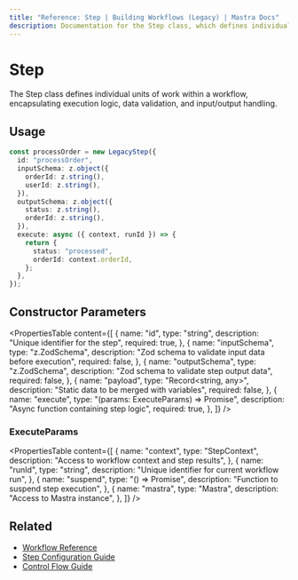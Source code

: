 ```yaml
---
title: "Reference: Step | Building Workflows (Legacy) | Mastra Docs"
description: Documentation for the Step class, which defines individual units of work within a workflow.
---
```


# Step

The Step class defines individual units of work within a workflow, encapsulating execution logic, data validation, and input/output handling.

## Usage

```typescript
const processOrder = new LegacyStep({
  id: "processOrder",
  inputSchema: z.object({
    orderId: z.string(),
    userId: z.string(),
  }),
  outputSchema: z.object({
    status: z.string(),
    orderId: z.string(),
  }),
  execute: async ({ context, runId }) => {
    return {
      status: "processed",
      orderId: context.orderId,
    };
  },
});
```

## Constructor Parameters

<PropertiesTable
  content={[
    {
      name: "id",
      type: "string",
      description: "Unique identifier for the step",
      required: true,
    },
    {
      name: "inputSchema",
      type: "z.ZodSchema",
      description: "Zod schema to validate input data before execution",
      required: false,
    },
    {
      name: "outputSchema",
      type: "z.ZodSchema",
      description: "Zod schema to validate step output data",
      required: false,
    },
    {
      name: "payload",
      type: "Record<string, any>",
      description: "Static data to be merged with variables",
      required: false,
    },
    {
      name: "execute",
      type: "(params: ExecuteParams) => Promise<any>",
      description: "Async function containing step logic",
      required: true,
    },
  ]}
/>

### ExecuteParams

<PropertiesTable
  content={[
    {
      name: "context",
      type: "StepContext",
      description: "Access to workflow context and step results",
    },
    {
      name: "runId",
      type: "string",
      description: "Unique identifier for current workflow run",
    },
    {
      name: "suspend",
      type: "() => Promise<void>",
      description: "Function to suspend step execution",
    },
    {
      name: "mastra",
      type: "Mastra",
      description: "Access to Mastra instance",
    },
  ]}
/>

## Related

- [Workflow Reference](./workflow.mdx)
- [Step Configuration Guide](../../docs/workflows-legacy/steps.mdx)
- [Control Flow Guide](../../docs/workflows-legacy/control-flow.mdx)
